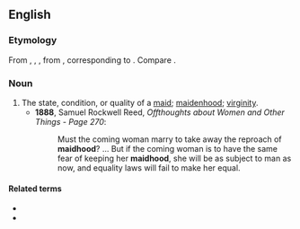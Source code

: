 ==English==

===Etymology===
From {{etyl|enm|en}} {{m|enm|maidhod}}, {{m|enm|maidhede}}, {{m|enm|meithhad}}, from {{etyl|ang|en}} {{m|ang|mæġþhād}}, corresponding to {{suffix|maid|hood|lang=en}}. Compare {{l|en|maidenhood}}.

===Noun===
{{en-noun|-}}

# The state, condition, or quality of a [[maid]]; [[maidenhood]]; [[virginity]].
#* '''1888''', Samuel Rockwell Reed, ''Offthoughts about Women and Other Things - Page 270'':
#*: Must the coming woman marry to take away the reproach of '''maidhood'''? ... But if the coming woman is to have the same fear of keeping her '''maidhood''', she will be as subject to man as now, and equality laws will fail to make her equal.

====Related terms====
* {{l|en|maidenhead}}
* {{l|en|old-maidhood}}